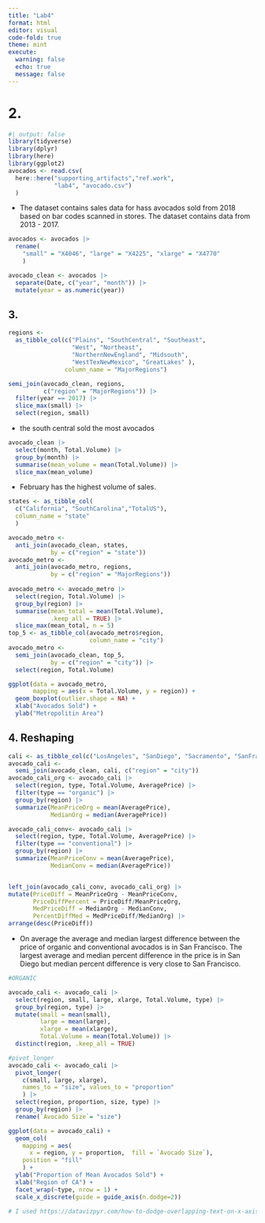 ```yaml
---
title: "Lab4"
format: html
editor: visual
code-fold: true
theme: mint
execute:
  warning: false
  echo: true
  message: false 
---
```


# 2.

```r
#| output: false
library(tidyverse)
library(dplyr)
library(here)
library(ggplot2)
avocados <- read.csv(
  here::here("supporting_artifacts","ref.work",
             "lab4", "avocado.csv")
  )
```

-   The dataset contains sales data for hass avocados sold from 2018 based on bar codes scanned in stores. The dataset contains data from 2013 - 2017.

```r
avocados <- avocados |> 
  rename(
    "small" = "X4046", "large" = "X4225", "xlarge" = "X4770"
    ) 

avocado_clean <- avocados |> 
  separate(Date, c("year", "month")) |> 
  mutate(year = as.numeric(year))
```

## 3.

```r
regions <- 
  as_tibble_col(c("Plains", "SouthCentral", "Southeast", 
                  "West", "Northeast", 
                  "NorthernNewEngland", "Midsouth", 
                  "WestTexNewMexico", "GreatLakes" ), 
                column_name = "MajorRegions")

semi_join(avocado_clean, regions, 
          c("region" = "MajorRegions")) |> 
  filter(year == 2017) |> 
  slice_max(small) |> 
  select(region, small)
```

-   the south central sold the most avocados

```r
avocado_clean |> 
  select(month, Total.Volume) |> 
  group_by(month) |> 
  summarise(mean_volume = mean(Total.Volume)) |> 
  slice_max(mean_volume)
```

-   February has the highest volume of sales.

```r
states <- as_tibble_col(
  c("California", "SouthCarolina","TotalUS"), 
  column_name = "state"
  )

avocado_metro <- 
  anti_join(avocado_clean, states,
            by = c("region" = "state")) 
avocado_metro <- 
  anti_join(avocado_metro, regions, 
            by = c("region" = "MajorRegions"))
 
avocado_metro <- avocado_metro |> 
  select(region, Total.Volume) |> 
  group_by(region) |> 
  summarise(mean_total = mean(Total.Volume), 
            .keep_all = TRUE) |> 
  slice_max(mean_total, n = 5)
top_5 <- as_tibble_col(avocado_metro$region, 
                       column_name = "city")
avocado_metro <- 
  semi_join(avocado_clean, top_5, 
            by = c("region" = "city")) |> 
  select(region, Total.Volume)

ggplot(data = avocado_metro,
       mapping = aes(x = Total.Volume, y = region)) +
  geom_boxplot(outlier.shape = NA) +
  xlab("Avocados Sold") +
  ylab("Metropolitin Area")
```

## 4. Reshaping

```r
cali <- as_tibble_col(c("LosAngeles", "SanDiego", "Sacramento", "SanFrancisco"), column_name = "city")
avocado_cali <- 
  semi_join(avocado_clean, cali, c("region" = "city"))
avocado_cali_org <- avocado_cali |> 
  select(region, type, Total.Volume, AveragePrice) |> 
  filter(type == "organic") |> 
  group_by(region) |> 
  summarize(MeanPriceOrg = mean(AveragePrice),
            MedianOrg = median(AveragePrice))

avocado_cali_conv<- avocado_cali |> 
  select(region, type, Total.Volume, AveragePrice) |> 
  filter(type == "conventional") |> 
  group_by(region) |> 
  summarize(MeanPriceConv = mean(AveragePrice),
            MedianConv = median(AveragePrice))


left_join(avocado_cali_conv, avocado_cali_org) |> 
mutate(PriceDiff = MeanPriceOrg - MeanPriceConv,
       PriceDiffPercent = PriceDiff/MeanPriceOrg,
       MedPriceDiff = MedianOrg - MedianConv,
       PercentDiffMed = MedPriceDiff/MedianOrg) |> 
arrange(desc(PriceDiff))
```

-   On average the average and median largest difference between the price of organic and conventional avocados is in San Francisco. The largest average and median percent difference in the price is in San Diego but median percent difference is very close to San Francisco.

```r

#ORGANIC

avocado_cali <- avocado_cali |> 
  select(region, small, large, xlarge, Total.Volume, type) |> 
  group_by(region, type) |> 
  mutate(small = mean(small),
         large = mean(large),
         xlarge = mean(xlarge),
         Total.Volume = mean(Total.Volume)) |> 
  distinct(region, .keep_all = TRUE)

#pivot_longer
avocado_cali <- avocado_cali |> 
  pivot_longer(
    c(small, large, xlarge),
    names_to = "size", values_to = "proportion"
    ) |> 
  select(region, proportion, size, type) |> 
  group_by(region) |> 
  rename(`Avocado Size`= "size")

ggplot(data = avocado_cali) +
  geom_col(
    mapping = aes(
      x = region, y = proportion,  fill = `Avocado Size`), 
    position = "fill"
    ) +
  ylab("Proportion of Mean Avocados Sold") +
  xlab("Region of CA") +
  facet_wrap(~type, nrow = 1) +
  scale_x_discrete(guide = guide_axis(n.dodge=2))
  
# I used https://datavizpyr.com/how-to-dodge-overlapping-text-on-x-axis-labels-in-ggplot2/ to help with formatting the xlabels
```
